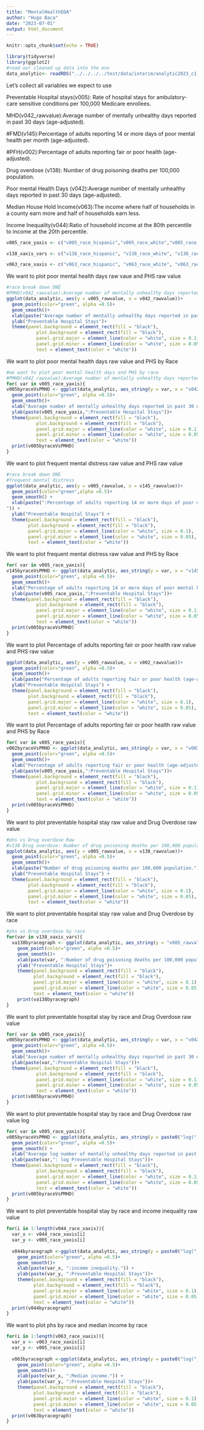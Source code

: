 ```yaml
---
title: "MentalHealthEDA"
author: "Hugo Baca"
date: "2023-07-01"
output: html_document
---
```


```r
knitr::opts_chunk$set(echo = TRUE)
```

```r
library(tidyverse)
library(ggplot2)
#read our cleaned up data into the env
data_analytic<- readRDS("../../../../test/data/interim/analytic2023_c1.rds")
```

Let's collect all variables we expect to use

Preventable Hospital stays(v005): Rate of hospital stays for ambulatory-care sensitive conditions per 100,000 Medicare enrollees.

MHD(v042_rawvalue):Average number of mentally unhealthy days reported in past 30 days (age-adjusted).

#FMD(v145):Percentage of adults reporting 14 or more days of poor mental health per month (age-adjusted).

#PFH(v002):Percentage of adults reporting fair or poor health (age-adjusted).

Drug overdose (v138): Number of drug poisoning deaths per 100,000 population.

Poor mental Health Days (v042):Average number of mentally unhealthy days reported in past 30 days (age-adjusted).

Median House Hold Income(v063):The income where half of households in a county earn more and half of households earn less.

Income Inequality(v044):Ratio of household income at the 80th percentile to income at the 20th percentile.
```r
v005_race_yaxis <- c("v005_race_hispanic","v005_race_white","v005_race_asian","v005_race_aian","v005_race_black")

v138_xaxis_vars <- c("v138_race_hispanic", "v138_race_white", "v138_race_asian", "v138_race_aian", "v138_race_black")

v063_race_xaxis <- c("v063_race_hispanic", "v063_race_white", "v063_race_asian", "v063_race_aian", "v063_race_black")

```

We want to plot poor mental health days raw vaue and PHS raw value
```r
#race break down DNE
#PMHD(v042_rawvalue):Average number of mentally unhealthy days reported in past 30 days (age-adjusted).
ggplot(data_analytic, aes(y = v005_rawvalue, x = v042_rawvalue))+
  geom_point(color="green", alpha =0.5)+
  geom_smooth()+
  xlab(paste("Average number of mentally unhealthy days reported in past 30 days (age-adjusted).")) +
  ylab("Preventable Hospital Stays")+
  theme(panel.background = element_rect(fill = "black"),
           plot.background = element_rect(fill = "black"),
           panel.grid.major = element_line(color = "white", size = 0.1),
           panel.grid.minor = element_line(color = "white", size = 0.05),
           text = element_text(color = "white"))
```

We want to plot poor mental health days raw value and PHS by Race
```r
#we want to plot poor mental health days and PHS by race
#PMHD(v042_rawvalue):Average number of mentally unhealthy days reported in past 30 days (age-adjusted).
for( var in v005_race_yaxis){
v005byraceVsPMHD <- ggplot(data_analytic, aes_string(y = var, x = "v042_rawvalue"))+
  geom_point(color="green", alpha =0.5)+
  geom_smooth()+
  xlab("Average number of mentally unhealthy days reported in past 30 days (age-adjusted).") +
  ylab(paste(v005_race_yaxis,":Preventable Hospital Stays"))+
  theme(panel.background = element_rect(fill = "black"),
           plot.background = element_rect(fill = "black"),
           panel.grid.major = element_line(color = "white", size = 0.1),
           panel.grid.minor = element_line(color = "white", size = 0.05),
           text = element_text(color = "white"))
  print(v005byraceVsPMHD)
}
```

We want to plot frequent mental distress raw value and PHS raw value
```r
#race break down DNE
#frequent mental distress
ggplot(data_analytic, aes(y = v005_rawvalue, x = v145_rawvalue))+
  geom_point(color="green",alpha =0.5)+
  geom_smooth() +
  xlab(paste(":Percentage of adults reporting 14 or more days of poor mental health per month (age-adjusted).
")) +
  ylab("Preventable Hospital Stays") +
  theme(panel.background = element_rect(fill = "black"),
        plot.background = element_rect(fill = "black"),
        panel.grid.major = element_line(color = "white", size = 0.1),
        panel.grid.minor = element_line(color = "white", size = 0.05),
        text = element_text(color = "white"))

```

We want to plot frequent mental distress raw value and PHS by Race
```r
for( var in v005_race_yaxis){
v145byraceVsPMHD <- ggplot(data_analytic, aes_string(y = var, x = "v145_rawvalue"))+
  geom_point(color="green", alpha =0.5)+
  geom_smooth()+
  xlab("Percentage of adults reporting 14 or more days of poor mental health per month (age-adjusted).") +
  ylab(paste(v005_race_yaxis,":Preventable Hospital Stays"))+
  theme(panel.background = element_rect(fill = "black"),
           plot.background = element_rect(fill = "black"),
           panel.grid.major = element_line(color = "white", size = 0.1),
           panel.grid.minor = element_line(color = "white", size = 0.05),
           text = element_text(color = "white"))
  print(v005byraceVsPMHD)
}
```

We want to plot Percentage of adults reporting fair or poor health  raw value and PHS raw value
```r
ggplot(data_analytic, aes(y = v005_rawvalue, x = v002_rawvalue))+
  geom_point(color="green", alpha =0.5)+
  geom_smooth()+
  xlab(paste("Percentage of adults reporting fair or poor health (age-adjusted)")) +
  ylab("Preventable Hospital Stays") +
  theme(panel.background = element_rect(fill = "black"),
        plot.background = element_rect(fill = "black"),
        panel.grid.major = element_line(color = "white", size = 0.1),
        panel.grid.minor = element_line(color = "white", size = 0.05),
        text = element_text(color = "white"))
```

We want to plot Percentage of adults reporting fair or poor health raw value and PHS by Race
```r
for( var in v005_race_yaxis){
v002byraceVsPMHD <- ggplot(data_analytic, aes_string(y = var, x = "v002_rawvalue"))+
  geom_point(color="green", alpha =0.5)+
  geom_smooth()+
  xlab("Percentage of adults reporting fair or poor health (age-adjusted).") +
  ylab(paste(v005_race_yaxis,":Preventable Hospital Stays"))+
  theme(panel.background = element_rect(fill = "black"),
           plot.background = element_rect(fill = "black"),
           panel.grid.major = element_line(color = "white", size = 0.1),
           panel.grid.minor = element_line(color = "white", size = 0.05),
           text = element_text(color = "white"))
  print(v005byraceVsPMHD)
}
```
We want to plot preventable hospital stay raw value and Drug Overdose raw value
```r
#phs vs Drug overdase Raw
#v138 Drug overdose: Number of drug poisoning deaths per 100,000 population.
ggplot(data_analytic, aes(y = v005_rawvalue, x = v138_rawvalue))+
  geom_point(color="green", alpha =0.5)+
  geom_smooth()+
  xlab(paste("Number of drug poisoning deaths per 100,000 population.")) +
  ylab("Preventable Hospital Stays") +
  theme(panel.background = element_rect(fill = "black"),
        plot.background = element_rect(fill = "black"),
        panel.grid.major = element_line(color = "white", size = 0.1),
        panel.grid.minor = element_line(color = "white", size = 0.05),
        text = element_text(color = "white"))
```

We want to plot preventable hospital stay raw value and Drug Overdose by race
```r
#phs vs Drug overdase by race
for(var in v138_xaxis_vars){
  va138byracegraph <- ggplot(data_analytic, aes_string(y = "v005_rawvalue", x = var))+
    geom_point(color="green", alpha =0.5)+
    geom_smooth()+
    xlab(paste(var, ":Number of drug poisoning deaths per 100,000 population.")) +
    ylab("Preventable Hospital Stays")+
    theme(panel.background = element_rect(fill = "black"),
          plot.background = element_rect(fill = "black"),
          panel.grid.major = element_line(color = "white", size = 0.1),
          panel.grid.minor = element_line(color = "white", size = 0.05),
          text = element_text(color = "white")) 
    print(va138byracegraph)
}
```
We want to plot preventable hospital stay by race and Drug Overdose raw value
```r
for( var in v005_race_yaxis){
v005byraceVsPMHD <- ggplot(data_analytic, aes_string(y = var, x = "v042_rawvalue"))+
  geom_point(color="green", alpha =0.5)+
  geom_smooth()+
  xlab("Average number of mentally unhealthy days reported in past 30 days (age-adjusted).") +
  ylab(paste(var,":Preventable Hospital Stays"))+
  theme(panel.background = element_rect(fill = "black"),
           plot.background = element_rect(fill = "black"),
           panel.grid.major = element_line(color = "white", size = 0.1),
           panel.grid.minor = element_line(color = "white", size = 0.05),
           text = element_text(color = "white"))
  print(v005byraceVsPMHD)
}
```
We want to plot preventable hospital stay by race and Drug Overdose raw value log
```r
for( var in v005_race_yaxis){
v005byraceVsPMHD <- ggplot(data_analytic, aes_string(y = paste0("log(",var,")"), x = "(v042_rawvalue)"))+
  geom_point(color="green", alpha =0.5)+
  geom_smooth() + 
  xlab("Average log number of mentally unhealthy days reported in past 30 days (age-adjusted).") +
  ylab(paste(var,": log Preventable Hospital Stays"))+
  theme(panel.background = element_rect(fill = "black"),
           plot.background = element_rect(fill = "black"),
           panel.grid.major = element_line(color = "white", size = 0.1),
           panel.grid.minor = element_line(color = "white", size = 0.05),
           text = element_text(color = "white"))
  print(v005byraceVsPMHD)
}
```

We want to plot preventable hospital stay by race and income inequality raw value
```r
for(i in 1:length(v044_race_xaxis)){
  var_x <- v044_race_xaxis[i]
  var_y <- v005_race_yaxis[i]
  
  v044byracegraph <-ggplot(data_analytic, aes_string(y = paste0("log(",var_y, ")"), x = paste0("log(",var_x,")")))+
    geom_point(color="green", alpha =0.5)+
    geom_smooth()+
    xlab(paste(var_x, ":income inequality.")) +
    ylab(paste(var_y, ":Preventable Hospital Stays"))+
    theme(panel.background = element_rect(fill = "black"),
          plot.background = element_rect(fill = "black"),
          panel.grid.major = element_line(color = "white", size = 0.1),
          panel.grid.minor = element_line(color = "white", size = 0.05),
          text = element_text(color = "white")) 
  print(v044byracegraph)
}
```

We want to plot phs by race and median income by race
```r
for(i in 1:length(v063_race_xaxis)){
  var_x <- v063_race_xaxis[i]
  var_y <- v005_race_yaxis[i]
  
  v063byracegraph <-ggplot(data_analytic, aes_string(y = paste0("log(",var_y, ")"), x = paste0("log(",var_x,")")))+
    geom_point(color="green", alpha =0.5)+
    geom_smooth()+
    xlab(paste(var_x, ":Median income.")) +
    ylab(paste(var_y, ":Preventable Hospital Stays"))+
    theme(panel.background = element_rect(fill = "black"),
          plot.background = element_rect(fill = "black"),
          panel.grid.major = element_line(color = "white", size = 0.1),
          panel.grid.minor = element_line(color = "white", size = 0.05),
          text = element_text(color = "white")) 
  print(v063byracegraph)
}
```


